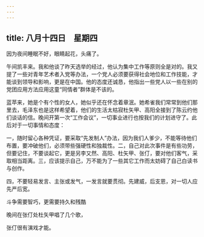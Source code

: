 ```yaml
---
---
---
```

title: 八月十四日　星期四
---




因为夜间睡眠不好，眼睛起花，头痛了。

午间凯丰来。我和他谈了昨天选举的经过，他认为集中工作等原则全是对的。我又提了一些对青年艺术者入党等办法，一个党人必须要获得社会地位和工作技能，才能谈到领导和影响，更是在中国。他的态度还诚恳，他指出一些党人以一些在别的党团应用方法应用这童“同情者”群体是不该的。

蓝苹来，她是个有个性的女人，她似乎还在怀念着章泯。她希雀我们常常到他们那里去，毛泽东也是这样希望着，他们的生活太枯寂杜矢甲、高阳全接到了陈云约他们谈话的信。晚间开第一次“工作会议”，一切事业进行也按我们的计划进守了。此后对于一切事情和态度：

一，随时留心各种凭证，要采取“先发制人”办法，因为我们人爹少，不能等待他们布置，要冲破他们，必须带些强硬性和独裁性。二，自己对此次事件是有些功劳，但要记住，不要谈起它，更是另李又然、高阳、杜矢甲、张仃，要对他们客气，采取相当距离。三，应该提示自己，万不能为了一些其它工作而太妨碍了自己白读书与创作。

四，不要轻易发言、主张或发气，一发言就要贯彻。先建威，后支恩，对一切人应先严后宽。

斗争需要智巧，更需要持久和残酷

晚间在张仃处杜矢甲唱了几个歌，

张仃很有演戏才能。